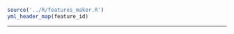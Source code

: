```r
source('../R/features_maker.R')
yml_header_map(feature_id)
```

---------------------------------------